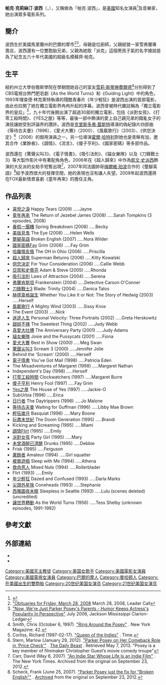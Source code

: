 {{藝人
| 姓名 = 帕克·波西
| 本名 = Parker Christian Posey
| 民族 = [[美國人|美國人]]
| 出生日期 = {{Birth date and age|1968|11|8}}
| 代表作 = 《[[刀鋒戰士3|刀鋒戰士3]]》、《[[驚聲尖叫3|驚聲尖叫3]]》
| type = 女演員
| 图片 = File:Parker Posey @ Fox Upfronts 2007 02 (cropped).jpg
| 图片尺寸 = 250px
| 图片简介 = 帕克·波西
| 国籍 = {{USA}}
| 出生地点 = [[美國|美國]][[馬里蘭州|馬里蘭州]][[巴爾的摩|巴爾的摩]]
| 职业 = 演员、音樂家
| 语言 = [[英语|英语]]
| 活跃年代 = 1991年至今
| imdb = 0000205
}}
{{Commons category|Parker Posey}}
'''帕克·克莉絲汀·波西'''（{{lang-en|Parker Christian Posey}}，{{bd|1968年|11月8日}}），又稱做為「帕克·波西」，是[[美國|美國]]知名女演員<ref>{{Cite web |url=http://www.filmreference.com/film/42/Parker-Posey.html |title=Parker Posey Biography (1968-) |access-date=2016-07-15 |archive-date=2019-08-18 |archive-url=https://web.archive.org/web/20190818220910/http://www.filmreference.com/film/42/Parker-Posey.html |dead-url=no }}</ref>及音樂家，她出演眾多電影系列。

==簡介==
波西生於美國馬里蘭州的巴爾的摩市<ref> [http://leadercall.com/obituaries/x1593292412/Obituaries-for-Friday-March-28-2008/print "Obituaries for Friday, March 28, 2008] {{webarchive|url=https://web.archive.org/web/20120318031516/http://leadercall.com/obituaries/x1593292412/Obituaries-for-Friday-March-28-2008/print |date=2012年3月18日 }} March 28, 2008, Leader Call</ref><ref>[http://www.laurellittletheatre.com/stories.html#parents "Now, We're Just Parker Posey's Parents - Humor Keeps Actress's Popularity In Perspective"] {{webarchive|url=https://web.archive.org/web/20150717035029/http://www.laurellittletheatre.com/stories.html |date=2015-07-17 }} July 2006, Jackson Mississippi Clarion-Ledger</ref>，母親是位廚師，父親經營一家雪弗蘭專賣店，波西還有一位雙胞胎兄弟，父親為她取「派克」這個男孩子氣的名字據說是為了紀念五六十年代美國的超級名模蘇齊·帕克。

==生平==
紐約州立大學伯徹斯學院在學期間她自己的室友[[雪莉·斯蒂琳費爾德|雪莉·斯蒂琳費爾德]]<ref>Smith, Chris (October 6, 1997). [https://books.google.com.tw/books?id=QugCAAAAMBAJ&lpg=PA36&ots=hyge_pdqqS&dq=%22Parker+Posey%22++Sherry+Stringfield&pg=PA42&redir_esc=y&hl=zh-TW#v=onepage&q&f=false "Ring Around the Posey"] {{Wayback|url=https://books.google.com.tw/books?id=QugCAAAAMBAJ&lpg=PA36&ots=hyge_pdqqS&dq=%22Parker+Posey%22++Sherry+Stringfield&pg=PA42&redir_esc=y&hl=zh-TW#v=onepage&q&f=false |date=20190811192309 }}. New York Magazine: 42.</ref>分別得到了CBS電視台熱門肥皂劇《As the World Turns》和《Guiding Light》中的角色，1993年理查德·林克萊特執導的殘酷青春片《年少輕狂》是波西出演的首部電影，由此也拉開了她在獨立電影界冉冉升起的序幕。波西曾被時代雜誌稱為「獨立電影界的皇后」<ref>Corliss, Richard (1997-02-17). [http://content.time.com/time/magazine/article/0,9171,985930,00.html "Queen of the Indies"] {{Wayback|url=http://content.time.com/time/magazine/article/0,9171,985930,00.html |date=20201204202600 }}. Time.</ref>，九十年代後期出演了超過30部的獨立電影，包括《派對女孩》、《打零工殺時間》、《YES之屋》等等，最後一部中飾演的愛上自己親兄弟的錯亂女子的演技讓她受到評論界的讚許。波西是[[克里斯多弗·蓋斯特|克里斯多弗·蓋斯特]]導演的偽紀錄片四部曲《等待古夫曼》（1996）、《愛犬大賽》（2000）、《風載歌行》（2003）、《供您決定》<ref>Stern, Marlow (January 29, 2012). [http://www.thedailybeast.com/articles/2012/01/29/parker-posey-on-her-comeback-role-in-price-check.html "Parker Posey on Her Comeback Role in ‘Price Check’"] {{Wayback|url=http://www.thedailybeast.com/articles/2012/01/29/parker-posey-on-her-comeback-role-in-price-check.html |date=20170223082735 }}. [https://en.wikipedia.org/wiki/The_Daily_Beast The Daily Beast] {{Wayback|url=https://en.wikipedia.org/wiki/The_Daily_Beast |date=20210306054049 }}. Retrieved May 7, 2013. "Posey is a key member of filmmaker Christopher Guest’s movie comedy troupe"</ref>（2006）的御用演員之一，另一位導演[[霍爾·哈特利|霍爾·哈特利]]對她也是青睞有加，邀其合作《業餘者》、《調情》、《流言》、《傻子亨利》、《國家密碼》等多部作品。

波西還在《驚聲尖叫3》、《電子情書》、《吸引法則》、《貓女樂隊》以及《刀鋒戰士3》等大製作影片中有著配角角色，2006年在《超人歸來》中作為[[凱文·史派西|凱文·史派西]]飾演的大反派的女助手短暫出現<ref>Carr, David (May 6, 2007). [http://www.nytimes.com/2007/05/06/movies/moviesspecial/06carr.html?_r=1 "An Indie Star Whose Life Is an Indie Film"] {{Wayback|url=http://www.nytimes.com/2007/05/06/movies/moviesspecial/06carr.html?_r=1 |date=20191112162300 }}. The New York Times. Archived from the original on September 23, 2012.</ref>，2007年同法國帥哥[[梅爾維·珀波|梅爾維·珀波]]合作的《蹩腳英語》<ref>Scheck, Frank (June 25, 2007). [http://www.reuters.com/article/review-film-broken-dc-idUSN2323930620070625 "Parker Posey just the fix for "Broken English""] {{Wayback|url=http://www.reuters.com/article/review-film-broken-dc-idUSN2323930620070625 |date=20191130190730 }}. [https://www.webcitation.org/6AuKFUYvJ?url=http://www.reuters.com/article/2007/06/25/review-film-broken-dc-idUSN2323930620070625 Archived] from the original on September 23, 2012.</ref>給予波西很大的發揮空間，她的表現也沒有讓人失望。2008年起波西還將在FOX最新情景喜劇《童年再來》的擔任主角。

==作品列表==
*[[喜悅之淚|喜悅之淚]] Happy Tears (2009) .....Jayne
*[[童年再來|童年再來]] The Return of Jezebel James (2008) .....Sarah Tompkins (3 episodes, 2008)
*[[春假一團糟|春假一團糟]] Spring Breakdown (2008) .....Becky
*[[美版見鬼|美版見鬼]] The Eye (2008) .....Helen Wells
*[[蹩腳英語|蹩腳英語]] Broken English (2007) .....Nora Wilder
*[[國家密碼|國家密碼]]Fay Grim (2006) .....Fay Grim
*[[哈羅俄亥俄|哈羅俄亥俄]] The OH in Ohio (2006) .....Priscilla
*[[超人歸來|超人歸來]] Superman Returns (2006) .....Kitty Kowalski
*[[供您決定|供您決定]] For Your Consideration (2006) .....Callie Webb
*[[亞當和史蒂芬|亞當和史蒂芬]] Adam & Steve (2005) .....Rhonda
*[[吸引法則|吸引法則]] Laws of Attraction (2004) .....Serena
*[[弗蘭肯斯坦|弗蘭肯斯坦]]  Frankenstein (2004) .....Detective Carson O'Conner
*[[刀鋒戰士3|刀鋒戰士3]] Blade: Trinity (2004) .....Danica Talos
*[[赫德韋格誕生|赫德韋格誕生]] Whether You Like It or Not: The Story of Hedwig (2003) .....Herself
*[[風載歌行|風載歌行]] A Mighty Wind (2003) .....Sissy Knox
*The Event (2003) .....Nick
*[[迷途人生|迷途人生]] Personal Velocity: Three Portraits (2002) .....Greta Herskowitz
*[[甜姐不辣|甜姐不辣]] The Sweetest Thing (2002) .....Judy Webb
*[[真愛大吐槽|真愛大吐槽]]  The Anniversary Party (2001) .....Judy Adams
*[[貓女樂隊|貓女樂隊]] Josie and the Pussycats (2001) .....Fiona
*[[愛犬大賽|愛犬大賽]] Best in Show (2000) .....Meg Swan
*[[驚聲尖叫3|驚聲尖叫3]] Scream 3 (2000) .....Jennifer Jolie
*Behind the 'Scream' (2000) .....Herself
*[[電子情書|電子情書]]  You've Got Mail (1998) .....Patricia Eden
*The Misadventures of Margaret (1998) .....Margaret Nathan
*Independent's Day (1998) .....Herself
*[[打零工殺時間|打零工殺時間]] Clockwatchers (1997) .....Margaret Burre
*[[傻子亨利|傻子亨利]] Henry Fool (1997) .....Fay Grim
*[[Yes之屋|Yes之屋]] The House of Yes (1997) .....Jackie-O
*SubUrbia (1996) .....Erica
*[[日行者|日行者]] The Daytrippers (1996) .....Jo Malone
*[[等待古夫曼|等待古夫曼]] Waiting for Guffman (1996) .....Libby Mae Brown
*[[輕狂歲月|輕狂歲月]] Basquiat (1996) .....Mary Boone
*[[玩盡末世紀|玩盡末世紀]] The Doom Generation (1995) .....Brandi
*Kicking and Screaming (1995) .....Miami
*[[調情|調情]]Flirt (1995) .....Emily
*[[派對女孩|派對女孩]] Party Girl (1995) .....Mary
*[[未曾酒醉已清醒|未曾酒醉已清醒]] Drunks (1995) .....Debbie
*Frisk (1995) .....Ferguson
*[[業餘者|業餘者]]  Amateur (1994) .....Girl squatter
*[[被單遊戲|被單遊戲]] Sleep with Me (1994) .....Athena
*[[救命恩人|救命恩人]] Mixed Nuts (1994) .....Rollerblader
*Flirt (1993) .....Emily
*[[年少輕狂|年少輕狂]]  Dazed and Confused (1993) .....Darla Marks
*[[尖頭外星族|尖頭外星族]] Coneheads (1993) .....Stephanie
*[[西雅圖夜未眠|西雅圖夜未眠]]  Sleepless in Seattle (1993) .....Lulu (scenes deleted) (uncredited)
*[[讓世界轉動|讓世界轉動]] As the World Turns (1956) .....Tess Shelby (unknown episodes, 1991-1992)

==參考文獻==
{{reflist}}

==外部連結==
* {{IMDb name|0000205}}
* {{facebook|https://www.facebook.com/ParkerPoseyFans/}}

{{Authority control}}

{{DEFAULTSORT:Posey, Parker}}
[[Category:美國天主教徒|Category:美國天主教徒]]
[[Category:美国女歌手|Category:美国女歌手]]
[[Category:美國電影女演員|Category:美國電影女演員]]
[[Category:美國電視女演員|Category:美國電視女演員]]
[[Category:巴爾的摩人|Category:巴爾的摩人]]
[[Category:曼哈顿人|Category:曼哈顿人]]
[[Category:在美國出生的雙胞胎|Category:在美國出生的雙胞胎]]
[[Category:20世纪美国女演员|Category:20世纪美国女演员]]
[[Category:21世纪美国女演员|Category:21世纪美国女演员]]